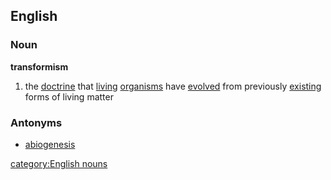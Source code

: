 ==English==
===Noun===
'''transformism'''
# the [[doctrine]] that [[living]] [[organism]]s have [[evolve]]d from previously [[existing]] forms of living matter
===Antonyms===
*[[abiogenesis]]
[[category:English nouns]]